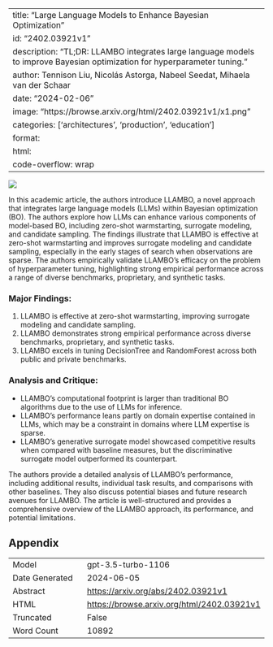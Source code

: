 
---
title: "Large Language Models to Enhance Bayesian Optimization"
id: "2402.03921v1"
description: "TL;DR: LLAMBO integrates large language models to improve Bayesian optimization for hyperparameter tuning."
author: Tennison Liu, Nicolás Astorga, Nabeel Seedat, Mihaela van der Schaar
date: "2024-02-06"
image: "https://browse.arxiv.org/html/2402.03921v1/x1.png"
categories: ['architectures', 'production', 'education']
format:
  html:
    code-overflow: wrap
---

![](https://browse.arxiv.org/html/2402.03921v1/x1.png)

In this academic article, the authors introduce LLAMBO, a novel approach that integrates large language models (LLMs) within Bayesian optimization (BO). The authors explore how LLMs can enhance various components of model-based BO, including zero-shot warmstarting, surrogate modeling, and candidate sampling. The findings illustrate that LLAMBO is effective at zero-shot warmstarting and improves surrogate modeling and candidate sampling, especially in the early stages of search when observations are sparse. The authors empirically validate LLAMBO's efficacy on the problem of hyperparameter tuning, highlighting strong empirical performance across a range of diverse benchmarks, proprietary, and synthetic tasks.

### Major Findings:
1. LLAMBO is effective at zero-shot warmstarting, improving surrogate modeling and candidate sampling.
2. LLAMBO demonstrates strong empirical performance across diverse benchmarks, proprietary, and synthetic tasks.
3. LLAMBO excels in tuning DecisionTree and RandomForest across both public and private benchmarks.

### Analysis and Critique:
- LLAMBO's computational footprint is larger than traditional BO algorithms due to the use of LLMs for inference.
- LLAMBO's performance leans partly on domain expertise contained in LLMs, which may be a constraint in domains where LLM expertise is sparse.
- LLAMBO's generative surrogate model showcased competitive results when compared with baseline measures, but the discriminative surrogate model outperformed its counterpart.

The authors provide a detailed analysis of LLAMBO's performance, including additional results, individual task results, and comparisons with other baselines. They also discuss potential biases and future research avenues for LLAMBO. The article is well-structured and provides a comprehensive overview of the LLAMBO approach, its performance, and potential limitations.

## Appendix

|          |          |
|----------|----------|
| Model     | gpt-3.5-turbo-1106       |
| Date Generated     | 2024-06-05       |
| Abstract | [https://arxiv.org/abs/2402.03921v1](https://arxiv.org/abs/2402.03921v1)        |
| HTML     | [https://browse.arxiv.org/html/2402.03921v1](https://browse.arxiv.org/html/2402.03921v1)       |
| Truncated       | False       |
| Word Count       | 10892       |